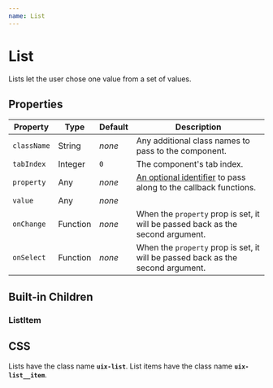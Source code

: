 ```yaml
---
name: List
---
```


# List

Lists let the user chose one value from a set of values.

## Properties

| Property    | Type     | Default | Description                                                                     |
| ----------- | -------- | ------- | ------------------------------------------------------------------------------- |
| `className` | String   | _none_  | Any additional class names to pass to the component.                            |
| `tabIndex`  | Integer  | `0`     | The component's tab index.                                                      |
| `property`  | Any      | _none_  | [An optional identifier][property] to pass along to the callback functions.     |
| `value`     | Any      | _none_  |
| `onChange`  | Function | _none_  | When the `property` prop is set, it will be passed back as the second argument. |
| `onSelect`  | Function | _none_  | When the `property` prop is set, it will be passed back as the second argument. |

## Built-in Children

### ListItem

## CSS

Lists have the class name **`uix-list`**. List items have the class name **`uix-list__item`**.

[property]: https://github.com/danburzo/react-recipes/blob/master/recipes/property-pattern.md
